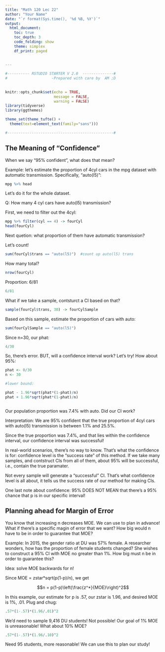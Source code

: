 ```yaml
---
title: "Math 120 Lec 22"
author: "Your Name"
date: "`r format(Sys.time(), '%d %B, %Y')`"
output: 
  html_document:
    toc: true
    toc_depth: 3
    code_folding: show
    theme: simplex
    df_print: paged
  
  
---
```


```r

#---------- RSTUDIO STARTER V 2.0  --------------#
#                    -Prepared with care by  AM ;D
                
                                                                          
knitr::opts_chunk$set(echo = TRUE, 
                      message = FALSE, 
                      warning = FALSE)      
library(tidyverse)                
library(ggthemes)                    

theme_set(theme_tufte() +                                     
  theme(text=element_text(family="sans")))  

#------------------------------------------------#
```





## The Meaning of "Confidence"

When we say "95% confident", what does that mean?  

Example:  let's estimate the proportion of 4cyl cars in the mpg dataset with automatic transmission.  Specifically, "auto(l5)":

```r
mpg %>% head
```

Let's do it for the whole dataset.

Q:  How many 4 cyl cars have auto(l5) transmission?

First, we need to filter out the 4cyl:

```r
mpg %>% filter(cyl == 4) -> fourCyl
head(fourCyl)
```

Next quetion:  what proportion of them have automatic transmission?

Let's count!

```r
sum(fourCyl$trans == "auto(l5)")  #count up auto(l5) trans
```

How many total?

```r
nrow(fourCyl)
```


Proportion:  6/81

```r
6/81
```

What if we take a sample, contsturct a CI based on that?

```r
sample(fourCyl$trans, 30) -> fourCylSample
```

Based on this sample, estimate the proportion of cars with auto:

```r
sum(fourCylSample == "auto(l5)")
```

Since n=30, our phat:

```r
4/30
```

So, there's error.  BUT, will a confidence interval work?  Let's try!  How about 95%:

```r
phat <- 0/30
n <- 30

#lower bound:

phat - 1.96*sqrt(phat*(1-phat)/n)
phat + 1.96*sqrt(phat*(1-phat)/n)



```

Our population proportion was 7.4% with auto.  Did our CI work?

Interpretation:  We are 95% confident that the true proportion of 4cyl cars with auto(l5) transmission is between 1.1% and 25.5%.

Since the true proportion was 7.4%, and that lies within the confidence interval, our confidence interval was successful!

In real-world scenarios, there's no way to know.  That's what the confidence is for:  confidence level is the "success rate" of this method.  If we take many samples, and contstruct CIs from all of them, about 95% will be successful, i.e., contain the true paramater.  

Not every sample will generate a "successful" CI.  That's what confidence level is all about, it tells us the success rate of our method for making CIs.

One last note about confidence:  95% DOES NOT MEAN that there's a 95% chance that p is in our specific interval!


## Planning ahead for Margin of Error

You know that increasing n decreases MOE.  We can use to plan in advance!  What if there's a specific magin of error that we want?  How big would n have to be in order to guarantee that MOE?

Example:  In 2015, the gender ratio at DU was 57% female.  A researcher wonders, how has the proportion of female students changed?  She wishes to construct a 95% CI with MOE no greater than 1%.  How big must n be in order to guarantee this?

Idea:  solve MOE backwards for n!

Since MOE = zstar*sqrt(p(1-p)/n), we get

$$n = p(1-p)\left(\frac{z^*}{MOE}\right)^2$$

In this example, our estimate for p is .57, our zstar is 1.96, and desired MOE is 1%, .01.  Plug and chug:

```r
.57*(1-.57)*(1.96/.01)^2
```

We'd need to sample 9,416 DU students!  Not possible!  Our goal of 1% MOE is unreasonable! What about 10% MOE?

```r
.57*(1-.57)*(1.96/.10)^2

```

Need 95 students, more reasonable!  We can use this to plan our study!